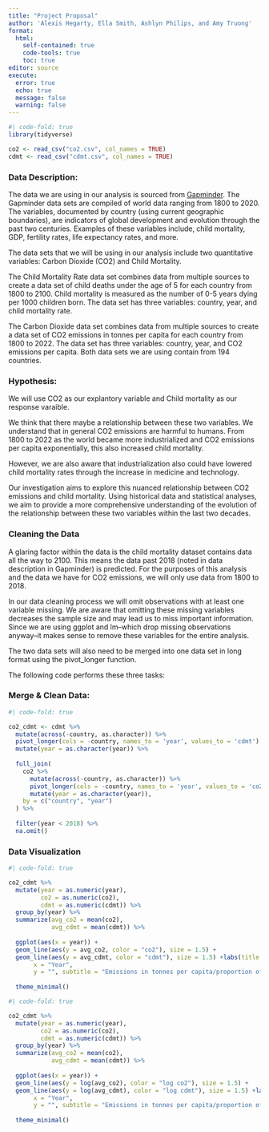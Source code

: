 ```yaml
---
title: "Project Proposal"
author: 'Alexis Hegarty, Ella Smith, Ashlyn Philips, and Amy Truong'
format: 
  html:
    self-contained: true
    code-tools: true
    toc: true
editor: source
execute: 
  error: true
  echo: true
  message: false
  warning: false
---
```


```r
#| code-fold: true
library(tidyverse)

co2 <- read_csv("co2.csv", col_names = TRUE)
cdmt <- read_csv("cdmt.csv", col_names = TRUE)
```

### Data Description:

The data we are using in our analysis is sourced from [Gapminder](https://www.gapminder.org/data/documentation/). The Gapminder data sets are compiled of world data ranging from 1800 to 2020. The variables, documented by country (using current geographic boundaries), are indicators of global development and evolution through the past two centuries. Examples of these variables include, child mortality, GDP, fertility rates, life expectancy rates, and more.

The data sets that we will be using in our analysis include two quantitative variables: Carbon Dioxide (CO2) and Child Mortality.

The Child Mortality Rate data set combines data from multiple sources to create a data set of child deaths under the age of 5 for each country from 1800 to 2100. Child mortality is measured as the number of 0-5 years dying per 1000 children born. The data set has three variables: country, year, and child mortality rate.

The Carbon Dioxide data set combines data from multiple sources to create a data set of CO2 emissions in tonnes per capita for each country from 1800 to 2022. The data set has three variables: country, year, and CO2 emissions per capita. Both data sets we are using contain from 194 countries.

### Hypothesis:

We will use CO2 as our explantory variable and Child mortality as our response varaible.

We think that there maybe a relationship between these two variables. We understand that in general CO2 emissions are harmful to humans. From 1800 to 2022 as the world became more industrialized and CO2 emissions per capita exponentially, this also increased child mortality.

However, we are also aware that industrialization also could have lowered child mortality rates through the increase in medicine and technology.

Our investigation aims to explore this nuanced relationship between CO2 emissions and child mortality. Using historical data and statistical analyses, we aim to provide a more comprehensive understanding of the evolution of the relationship between these two variables within the last two decades.

### Cleaning the Data

A glaring factor within the data is the child mortality dataset contains data all the way to 2100. This means the data past 2018 (noted in data description in Gapminder) is predicted. For the purposes of this analysis and the data we have for CO2 emissions, we will only use data from 1800 to 2018.

In our data cleaning process we will omit observations with at least one variable missing. We are aware that omitting these missing variables decreases the sample size and may lead us to miss important information. Since we are using ggplot and lm--which drop missing observations anyway--it makes sense to remove these variables for the entire analysis.

The two data sets will also need to be merged into one data set in long format using the pivot_longer function.

The following code performs these three tasks:

### Merge & Clean Data:

```r
#| code-fold: true

co2_cdmt <- cdmt %>%
  mutate(across(-country, as.character)) %>%
  pivot_longer(cols = -country, names_to = 'year', values_to = 'cdmt') %>%
  mutate(year = as.character(year)) %>%
  
  full_join(
    co2 %>%
      mutate(across(-country, as.character)) %>%
      pivot_longer(cols = -country, names_to = 'year', values_to = 'co2') %>%
      mutate(year = as.character(year)),
    by = c("country", "year")
  ) %>%
  
  filter(year < 2018) %>%
  na.omit()


```

### Data Visualization

```r
#| code-fold: true

co2_cdmt %>%
  mutate(year = as.numeric(year),
         co2 = as.numeric(co2),
         cdmt = as.numeric(cdmt)) %>%
  group_by(year) %>%
  summarize(avg_co2 = mean(co2),
            avg_cdmt = mean(cdmt)) %>%
  
  ggplot(aes(x = year)) +
  geom_line(aes(y = avg_co2, color = "co2"), size = 1.5) +
  geom_line(aes(y = avg_cdmt, color = "cdmt"), size = 1.5) +labs(title = "Relationship CO2 Emmissions and Child Mortality Rates",
       x = "Year",
       y = "", subtitle = "Emissions in tonnes per capita/proportion of deaths per 1000 births") +
  
  theme_minimal()
```


```r
#| code-fold: true

co2_cdmt %>%
  mutate(year = as.numeric(year),
         co2 = as.numeric(co2),
         cdmt = as.numeric(cdmt)) %>%
  group_by(year) %>%
  summarize(avg_co2 = mean(co2),
            avg_cdmt = mean(cdmt)) %>%
  
  ggplot(aes(x = year)) +
  geom_line(aes(y = log(avg_co2), color = "log co2"), size = 1.5) +
  geom_line(aes(y = log(avg_cdmt), color = "log cdmt"), size = 1.5) +labs(title = "Relationship CO2 Emmissions and Child Mortality Rates",
       x = "Year",
       y = "", subtitle = "Emissions in tonnes per capita/proportion of deaths per 1000 births") +
  
  theme_minimal()
```